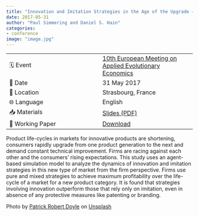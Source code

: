 ```yaml
---
title: "Innovation and Imitation Strategies in the Age of the Upgrade – An Agent-Based Simulation Model"
date: 2017-05-31
author: "Paul Simmering and Daniel S. Hain"
categories:
- conference
image: "image.jpg"
---
```


| | |
| --- | --- |
| 🗓️ Event | [10th European Meeting on Applied Evolutionary Economics](https://wipo.econ.kit.edu/1211.php) |
| 📅 Date | 31 May 2017 |
| 📍 Location | Strasbourg, France |
| 🌐 Language | English |
| 📥 Materials | [Slides (PDF)](emaee2017_slides.pdf) |
| 📄 Working Paper | [Download](Simmering_Hain_2017_Innovation_Imitation_Working_Paper.pdf) |

Product life-cycles in markets for innovative products are shortening, consumers rapidly upgrade from one product generation to the next and demand constant technical improvement. Firms are racing against each other and the consumers’ rising expectations. This study uses an agent-based simulation model to analyze the dynamics of innovation and imitation strategies in this new type of market from the firm perspective. Firms use pure and mixed strategies to achieve maximum profitability over the life-cycle of a market for a new product category. It is found that strategies involving innovation outperform those that rely only on imitation, even in absence of any protective measures like patenting or branding.

Photo by <a href="https://unsplash.com/@teapowered?utm_source=unsplash&utm_medium=referral&utm_content=creditCopyText">Patrick Robert Doyle</a> on <a href="https://unsplash.com/s/photos/strasbourg?utm_source=unsplash&utm_medium=referral&utm_content=creditCopyText">Unsplash</a>
